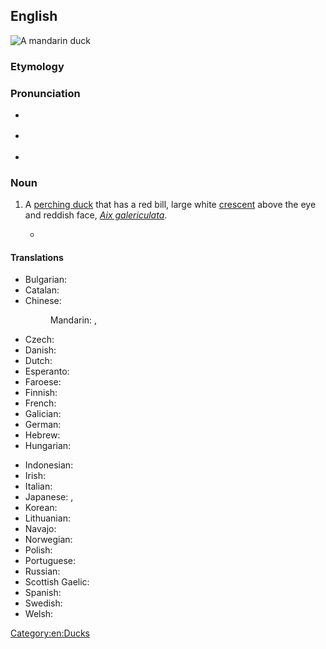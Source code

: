 ==English==
[[File:Mandarin.duck.arp.jpg|thumb|A '''mandarin duck''']]
{{wikipedia}}

===Etymology===
{{rfe|en}}

===Pronunciation===
* {{a|UK}} {{IPA|en|/ˈmændəɹɪn dʌk/}}
* {{a|US}} {{IPA|en|/ˈmændəɹɪn dʌk/}}
* {{rhymes|en|ʌk}}

===Noun===
{{en-noun}}

# A [[perching duck]] that has a red bill, large white [[crescent]] above the eye and reddish face, ''[[Aix galericulata]]''.
#: {{cot|en|wood duck}}
#* {{quote-book|en|year=2019||author=Kate Baker|title=Wild In The City|publisher=Lonely Planet|isbn=9781788686587|page=94|pageurl=https://books.google.com/books?id=wyq5DwAAQBAJ&pg=PT95&dq=%22mandarin+ducks%22&hl=&cd=45&source=gbs_api#v=onepage&q=%22mandarin%20ducks%22&f=false|passage='''Mandarin ducks''' usually pair for life. In Asia they are thought to be a symbol of love and good luck. '''Mandarin ducks''' feed mainly on insects, snails, fish, plants and seeds.}}

====Translations====
{{trans-top|bird}}
* Bulgarian: {{t|bg|мандаринка|f}}
* Catalan: {{t|ca|ànec mandarí|m}}
* Chinese:
*: Mandarin: {{t+|cmn|鴛鴦}}, {{t+|cmn|鸳鸯|tr=yuānyāng}}
* Czech: {{t+|cs|kachnička mandarinská|f}}
* Danish: {{t|da|mandarinand|c}}
* Dutch: {{t|nl|mandarijneend}}
* Esperanto: {{t|eo|mandarenanaso}}
* Faroese: {{t|fo|seglont|f}}
* Finnish: {{t+|fi|mandariinisorsa}}
* French: {{t+|fr|canard mandarin|m}}
* Galician: {{t|gl|pato mandarín|m}}
* German: {{t+|de|Mandarinente|f}}
* Hebrew: {{t|he|מנדרין סיני|tr=mandarin sini|m}}
* Hungarian: {{t+|hu|mandarinréce}}
{{trans-mid}}
* Indonesian: {{t|id|bebek mandarin}}
* Irish: {{t|ga|lacha mhandrach|f}}
* Italian: {{t|it|anatra mandarina|f}}
* Japanese: {{t|ja|鴛鴦|tr=oshidori}}, {{t+|ja|オシドリ}}
* Korean: {{t+|ko|원앙}}
* Lithuanian: {{t+|lt|mandarininė antis}}
* Navajo: {{t|nv|Náátsʼózídę́ę́ʼ naalʼeełí}}
* Norwegian: {{t|no|mandarinand}}
* Polish: {{t+|pl|mandarynka|f}}
* Portuguese: {{t|pt|pato-mandarim|m}}
* Russian: {{t+|ru|мандаринка|f}}
* Scottish Gaelic: {{t|gd|lach Shìonach|f}}
* Spanish: {{t|es|pato mandarín|m}}
* Swedish: {{t+|sv|mandarinand|c}}
* Welsh: {{t|cy|hwyaden gribog}}
{{trans-bottom}}

[[Category:en:Ducks]]